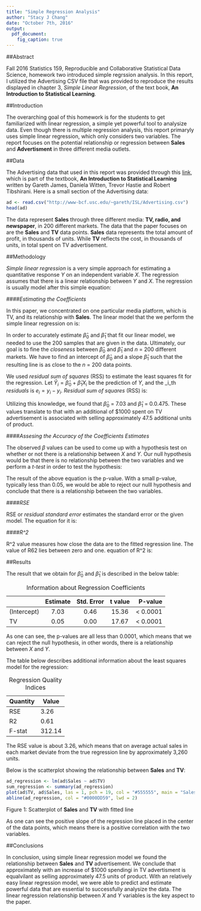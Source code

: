 ```yaml
---
title: "Simple Regression Analysis"
author: "Stacy J Chang"
date: "October 7th, 2016"
output:
  pdf_document:
    fig_caption: true
---
```


##Abstract

Fall 2016 Statistics 159, Reproducible and Collaborative Statistical Data Science, homework two introduced simple regrssion analysis. In this report, I utilized the Advertising CSV file that was provided to reproduce the results displayed in chapter 3, _Simple Linear Regression_, of the text book, **An Introduction to Statistical Learning**. 

##Introduction

The overarching goal of this homework is for the students to get familiarized with linear regression, a simple yet powerful tool to analysize data. Even though there is multiple regression analysis, this report primaryly uses simple linear regression, which only considers two variables. The report focuses on the potential relationship or regression between **Sales** and **Advertisment** in three different media outlets. 

##Data

The Advertising data that used in this report was provided through this [link](http://www-bcf.usc.edu/~gareth/ISL/Advertising.csv), which is part of the textbook, **An Introduction to Statistical Learning** written by Gareth James, Daniela Witten, Trevor Hastie and Robert Tibshirani. Here is a small section of the Advertising data:
```r
ad <- read.csv("http://www-bcf.usc.edu/~gareth/ISL/Advertising.csv")
head(ad)
```
The data represent **Sales**  through three different media: **TV, radio, and newspaper**, in 200 different markets. The data that the paper focuses on are the **Sales** and **TV** data points. **Sales** data represents the total amount of profit, in thousands of units. While **TV** reflects the cost, in thousands of units, in total spent on TV advertisement. 

##Methodology

_Simple linear regression_ is a very simple approach for estimating a quantitative response _Y_ on an independent variable _X_. The regression assumes that there is a linear relationship between _Y_ and _X_. The regression is usually model after this simple equation:

\begin{equation}
Y_i \approx {\beta}_0 + {\beta}_1 X_i
\end{equation}

####_Estimating the Coefficients_

In this paper, we concentrated on one particular media platform, which is TV, and its relationship with **Sales**. The linear model that the we perform the simple linear regression on is:

\begin{equation}
Sales \approx \hat{\beta}_0 + \hat{\beta}_1 TV
\end{equation}

In order to accurately estimate $\hat{\beta}_0$ and $\hat{\beta}_1$ that fit our linear model, we needed to use the 200 samples that are given in the data. Ultimately, our goal is to fine the _closeness_ between $\hat{\beta}_0$ and $\hat{\beta}_1$ and _n_ = 200 different markets. We have to find an intercept of $\hat{\beta}_0$ and a slope $\hat{\beta}_1$ such that the resulting line is as close to the _n_ = 200 data points. 

We used _residual sum of squares_ (RSS) to estimate the least squares fit for the regression. Let $\hat{Y}_i = \hat{\beta}_0 + \hat{\beta}_1 X_i$ be the prediction of _Y_, and the _i_th _residuals_ is $e_i = y_i - y_i$. _Residual sum of squares_ (RSS) is:

\begin{equation}
RSS = e_1^2 + e_2^2 + \cdots + e_3^2
\end{equation}

Utilizing this knowledge, we found that $\hat{\beta}_0$ = 7.03 and $\hat{\beta}_1$ = 0.0.475. These values translate to that with an additional of $1000 spent on TV advertisement is associated with selling approximately 47.5 additional units of product. 

####_Assesing the Accuracy of the Coefficients Estimates_

The observed $\beta$ values can be used to come up with a hypothesis test on whether or not there is a relationship between _X_ and _Y_. Our null hypothesis would be that there is no relationship between the two variables and we perform a _t-test_ in order to test the hypothesis:

\begin{equation}
t = \hat{\beta_1} - 0 / SE(\beta_1)
\end{equation}

The result of the above equation is the p-value. With a small p-value, typically less than 0.05, we would be able to reject our nulll hypothesis and conclude that there is a relationship between the two variables.

####_RSE_

RSE or _residual standard error_ estimates the standard error or the given model. The equation for it is:

\begin{equation}
\sqrt( 1/ (n-2) * \sum_{i=1}^n (y_i - yhat_i)^2)
\end{equation}

####_R^2_

R^2 value measures how close the data are to the fitted regression line. The value of R62 lies between zero and one.  equation of R^2 is:

\begin{equation}
R^2 = (TSS - RSS) / TSS
\end{equation}

##Results

The result that we obtain for $\hat{\beta}_0$ and $\hat{\beta}_1$ is described in the below table:

|           | Estimate | Std. Error | t value | P-value |
| :-------- | :------: | :--------: | :-----: | -------: |
(Intercept) | 7.03     | 0.46       | 15.36   | < 0.0001 |
TV          | 0.05     | 0.00       | 17.67   | < 0.0001 |

Table: Information about Regression Coefficients

As one can see, the p-values are all less than 0.0001, which means that we can reject the null hypothesis, in other words, there is a relationship between _X_ and _Y_.

The table below describes additional information about the least squares model for the regression:

Quantity | Value 
--- | ---
RSE | 3.26
R2 | 0.61
F-stat | 312.14

Table: Regression Quality Indices

The RSE value is about 3.26, which means that on average actual sales in each market deviate from the true regression line by approximately 3,260 units. 

Below is the scatterplot showing the relationship between **Sales** and **TV**:

```r
ad_regression <- lm(ad$Sales ~ ad$TV)
sum_regression <- summary(ad_regression)
plot(ad$TV, ad$Sales, las = 1, pch = 19, col = "#555555", main = "Sales vs TV", xlab = "TV", ylab = "Sales")
abline(ad_regression, col = "#0000DD59", lwd = 2)
```

Figure 1: Scatterplot of **Sales** and **TV** with fitted line

As one can see the positive slope of the regression line placed in the center of the data points, which means there is a positive correlation with the two variables.  

##Conclusions

In conclusion, using simple linear regression model we found the relationship between **Sales** and **TV** advertisement. We conclude that approximately with an increase of $1000 spendingi in TV advertisment is equalvilant as selling approximately 47.5 units of product. With an relatively easy linear regression model, we were able to predict and estimate powerful data that are essential to successfully analysize the data. The linear regression relationship between _X_ and _Y_ variables is the key aspect to the paper. 


